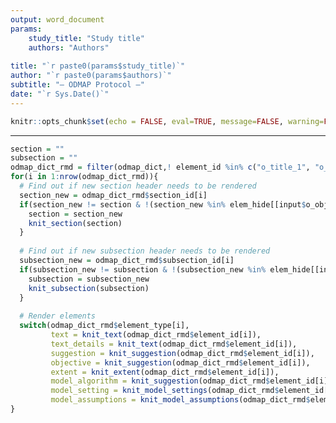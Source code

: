 ```yaml
---
output: word_document
params: 
    study_title: "Study title"
    authors: "Authors"
    
title: "`r paste0(params$study_title)`"
author: "`r paste0(params$authors)`"
subtitle: "– ODMAP Protocol –"
date: "`r Sys.Date()`"
---
```


```r
knitr::opts_chunk$set(echo = FALSE, eval=TRUE, message=FALSE, warning=FALSE)
```

---

```r
section = ""
subsection = ""
odmap_dict_rmd = filter(odmap_dict,! element_id %in% c("o_title_1", "o_authorship_1", "o_authorship_2"))
for(i in 1:nrow(odmap_dict_rmd)){
  # Find out if new section header needs to be rendered
  section_new = odmap_dict_rmd$section_id[i]
  if(section_new != section & !(section_new %in% elem_hide[[input$o_objective_1]])){
    section = section_new
    knit_section(section)
  }
  
  # Find out if new subsection header needs to be rendered
  subsection_new = odmap_dict_rmd$subsection_id[i]
  if(subsection_new != subsection & !(subsection_new %in% elem_hide[[input$o_objective_1]])){
    subsection = subsection_new
    knit_subsection(subsection)
  }
  
  # Render elements
  switch(odmap_dict_rmd$element_type[i],
         text = knit_text(odmap_dict_rmd$element_id[i]),
         text_details = knit_text(odmap_dict_rmd$element_id[i]),
         suggestion = knit_suggestion(odmap_dict_rmd$element_id[i]),
         objective = knit_suggestion(odmap_dict_rmd$element_id[i]),
         extent = knit_extent(odmap_dict_rmd$element_id[i]),
         model_algorithm = knit_suggestion(odmap_dict_rmd$element_id[i]),
         model_setting = knit_model_settings(odmap_dict_rmd$element_id[i]),
         model_assumptions = knit_model_assumptions(odmap_dict_rmd$element_id[i]))
}
```